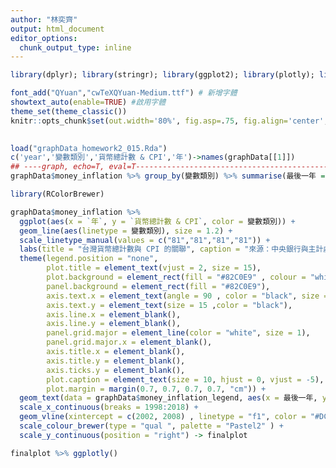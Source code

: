 ```yaml
---
author: "林奕齊"
output: html_document
editor_options: 
  chunk_output_type: inline
---
```


```r


library(dplyr); library(stringr); library(ggplot2); library(plotly); library(lubridate); library(readr); library(tidyr); library(showtext); library(colorspace); library(magrittr)

font_add("QYuan","cwTeXQYuan-Medium.ttf") # 新增字體
showtext_auto(enable=TRUE) #啟用字體
theme_set(theme_classic())
knitr::opts_chunk$set(out.width='80%', fig.asp=.75, fig.align='center', fig.showtext=T)

 
load("graphData_homework2_015.Rda")
c('year','變數類別','貨幣總計數 & CPI','年')->names(graphData[[1]])
## ----graph, echo=T, eval=T-----------------------------------------------
graphData$money_inflation %>% group_by(變數類別) %>% summarise(最後一年 = last(年), `貨幣總計數 & CPI` = last(`貨幣總計數 & CPI`)) %>% ungroup() -> graphData$money_inflation_legend 

library(RColorBrewer)

graphData$money_inflation %>% 
  ggplot(aes(x = `年`, y = `貨幣總計數 & CPI`, color = 變數類別)) +
  geom_line(aes(linetype = 變數類別), size = 1.2) + 
  scale_linetype_manual(values = c("81","81","81","81")) +
  labs(title = "台灣貨幣總計數與 CPI 的關聯", caption = "來源：中央銀行與主計處") +
  theme(legend.position = "none",
        plot.title = element_text(vjust = 2, size = 15),
        plot.background = element_rect(fill = "#82C0E9" , colour = "white"),
        panel.background = element_rect(fill = "#82C0E9"),
        axis.text.x = element_text(angle = 90 , color = "black", size = 10),
        axis.text.y = element_text(size = 15 ,color = "black"),
        axis.line.x = element_blank(),
        axis.line.y = element_blank(),
        panel.grid.major = element_line(color = "white", size = 1),
        panel.grid.major.x = element_blank(),
        axis.title.x = element_blank(),
        axis.title.y = element_blank(),
        axis.ticks.y = element_blank(),
        plot.caption = element_text(size = 10, hjust = 0, vjust = -5),
        plot.margin = margin(0.7, 0.7, 0.7, 0.7, "cm")) +
  geom_text(data = graphData$money_inflation_legend, aes(x = 最後一年, y = `貨幣總計數 & CPI`, label= 變數類別), nudge_x = 0, nudge_y = 20, size = 7 ) +
  scale_x_continuous(breaks = 1998:2018) +
  geom_vline(xintercept = c(2002, 2008) , linetype = "f1", color = "#DC143C", size = 1) +
  scale_colour_brewer(type = "qual ", palette = "Pastel2" ) + 
  scale_y_continuous(position = "right") -> finalplot

finalplot %>% ggplotly()
 
  
```
 
